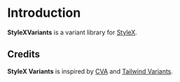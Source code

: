 # Introduction

**StyleXVariants** is a variant library for [StyleX](https://stylexjs.com/).

## Credits

**StyleX Variants** is inspired by [CVA](https://github.com/joe-bell/cva) and [Tailwind Variants](https://github.com/nextui-org/tailwind-variants).
